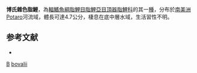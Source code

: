 {{Speciesbox
| taxon = Poecilocharax bovalii
| binomial_authority = [[Eigenmann|Eigenmann]], 1909
| status = NE
| status_system = IUCN3.1
| synonyms = *''Poecilocharax bovallii''<br /><small>Eigenmann, 1909</small>
}}
'''博氏雜色脂鯉'''，為[[輻鰭魚綱|輻鰭魚綱]][[脂鯉目|脂鯉目]][[脂鯉亞目|脂鯉亞目]][[頂器脂鯉科|頂器脂鯉科]]的其一[[種|種]]，分布於[[南美洲|南美洲]]Potaro河流域，體長可達4.7公分，棲息在底中層水域，生活習性不明。

==参考文献==
{{refbegin}}
*{{FishBase_species|genus=Poecilocharax|species=bovalii|year=2013|month=10}}
{{refend}}

{{Taxonbar}}
[[Category:1909年描述的鱼类|B]]
[[Category:雜色脂鯉屬|bovalii]]